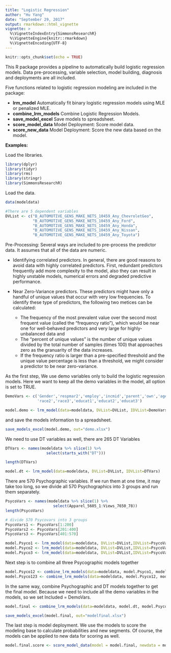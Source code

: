 ```yaml
---
title: "Logistic Regression"
author: "Hu Yang"
date: "September 29, 2017"
output: rmarkdown::html_vignette
vignette: >
  %\VignetteIndexEntry{SimmonsResearchR}
  %\VignetteEngine{knitr::rmarkdown}
  %\VignetteEncoding{UTF-8}
---
```


```r
knitr::opts_chunk$set(echo = TRUE)
```


This R package provides a pipeline to automatically build logistic regression models. Data pre-processing, variable selection, model building, diagnosis and deployments are all included.

Five functions related to logistic regression modeling are included in the package:

- **lrm_model** Automatically fit binary logistic regression models using MLE or penalized MLE.
- **combine_lrm_models** Combine Logistic Regression Models.
- **save_model_excel** Save models to spreadsheet.
- **score_model_data** Model Deployment: Score model data.
- **score_new_data** Model Deployment: Score the new data based on the model.

**Examples:**

Load the libraries.

```r

library(dplyr)
library(tidyr)
library(rms)
library(stringr)
library(SimmonsResearchR)

```

Load the data.

```r

data(modeldata)

#There are 5 dependent variables
DVList <- c("B_AUTOMOTIVE_GENS_MAKE_NETS_10459_Any_ChevroletGeo", 
            "B_AUTOMOTIVE_GENS_MAKE_NETS_10459_Any_Ford", 
            "B_AUTOMOTIVE_GENS_MAKE_NETS_10459_Any_Honda", 
            "B_AUTOMOTIVE_GENS_MAKE_NETS_10459_Any_Nissan", 
            "B_AUTOMOTIVE_GENS_MAKE_NETS_10459_Any_Toyota")

```
Pre-Processing: Several ways are included to pre-process the predictor data. It assumes that all of the data are numeric.

- Identifying correlated predictors. In general, there are good reasons to avoid data with highly correlated predictors. First, redundant predictors frequently add more complexity to the model, also they can result in highly unstable models, numerical errors and degraded predictive performance. 

- Near Zero-Variance predictors. These predictors might have only a handful of unique values that occur with very low frequencies. To identify these type of predictors, the following two metices can be calculated:
    - The frequency of the most prevalent value over the second most frequent value (called the "frequency ratio"), which would be near one for well-behaved predictors and very large for highly-unbalanced data and 
    - The "percent of unique values" is the number of unique values divided by the total number of samples (times 100) that approaches zero as the granuarity of the data increases.
    - If the frequency ratio is larger than a pre-specified threshold and the unique value percentage is less than a threshold, we might consider a predictor to be near zero-variance. 

As the first step, We use demo variables only to build the logistic regression models. Here we want to keep all the demo variables in the model, all option is set to TRUE.

```r

DemoVars <- c('Gender','respmar2','employ','incmid','parent','own','agemid','race1',
              'race2','race3','educat1','educat2','educat3')

model.demo <- lrm_model(data=modeldata, DVList=DVList, IDVList=DemoVars, all=TRUE)

```

and save the models information to a spreadsheet. 

```r

save_models_excel(model.demo, out="demo.xlsx")

```

We need to use DT variables as well, there are 265 DT Variables

```r

DTVars <- names(modeldata %>% slice(1) %>%
                  select(starts_with("DT")))

length(DTVars)

model.dt <- lrm_model(data=modeldata, DVList=DVList, IDVList=DTVars)

```

There are 570 Psychographic variables. If we run them at one time, it may take too long, so we divide all 570 Psychographics into 3 groups and run them separately.


```r
PsycoVars <- names(modeldata %>% slice(1) %>%
                     select(Apparel_5605_1:Views_7650_78))
length(PsycoVars)

# divide 570 Psycovars into 3 groups
PsycoVars1 <- PsycoVars[1:200]
PsycoVars2 <- PsycoVars[201:400]
PsycoVars3 <- PsycoVars[401:570]

model.Psyco1 <- lrm_model(data=modeldata, DVList=DVList,IDVList=PsycoVars1)
model.Psyco2 <- lrm_model(data=modeldata, DVList=DVList,IDVList=PsycoVars2)
model.Psyco3 <- lrm_model(data=modeldata, DVList=DVList,IDVList=PsycoVars3)

```

Next step is to combine all three Psycographic models together

```r

model.Psyco12 <- combine_lrm_models(data=modeldata, model.Psyco1, model.Psyco2)
model.Psyco123 <- combine_lrm_models(data=modeldata, model.Psyco12, model.Psyco3)

```

In the same way, combine Psychographic and DT models together to get the final model. Because we need to include all the demo variables in the models, so we set Included = DemoVars.

```r

model.final <- combine_lrm_models(data=modeldata, model.dt, model.Psyco123, Included=DemoVars)

```

```r

save_models_excel(model.final, out="modelfinal.xlsx")

```

The last step is model deployment. We use the models to score the modeling base to calculate probabilities and new segments. Of course, the models can be applied to new data for scoring as well.

```r
model.final.score <- score_model_data(model = model.final, newdata = modeldata, ID = "BOOK_ID", cutoff = 0.1, file = "modelscores.xlsx") 

```

